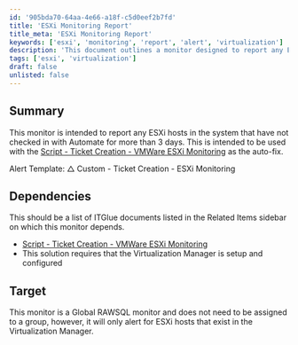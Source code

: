 ```yaml
---
id: '905bda70-64aa-4e66-a18f-c5d0eef2b7fd'
title: 'ESXi Monitoring Report'
title_meta: 'ESXi Monitoring Report'
keywords: ['esxi', 'monitoring', 'report', 'alert', 'virtualization']
description: 'This document outlines a monitor designed to report any ESXi hosts that have not checked in with Automate for over 3 days. It is intended to be used alongside a script for ticket creation related to VMWare ESXi monitoring, ensuring timely alerts and maintenance actions.'
tags: ['esxi', 'virtualization']
draft: false
unlisted: false
---
```

## Summary

This monitor is intended to report any ESXi hosts in the system that have not checked in with Automate for more than 3 days. This is intended to be used with the [Script - Ticket Creation - VMWare ESXi Monitoring](https://proval.itglue.com/DOC-5078775-10689215) as the auto-fix.

Alert Template: △ Custom - Ticket Creation - ESXi Monitoring

## Dependencies

This should be a list of ITGlue documents listed in the Related Items sidebar on which this monitor depends.

- [Script - Ticket Creation - VMWare ESXi Monitoring](https://proval.itglue.com/DOC-5078775-10689215)
- This solution requires that the Virtualization Manager is setup and configured

## Target

This monitor is a Global RAWSQL monitor and does not need to be assigned to a group, however, it will only alert for ESXi hosts that exist in the Virtualization Manager.












